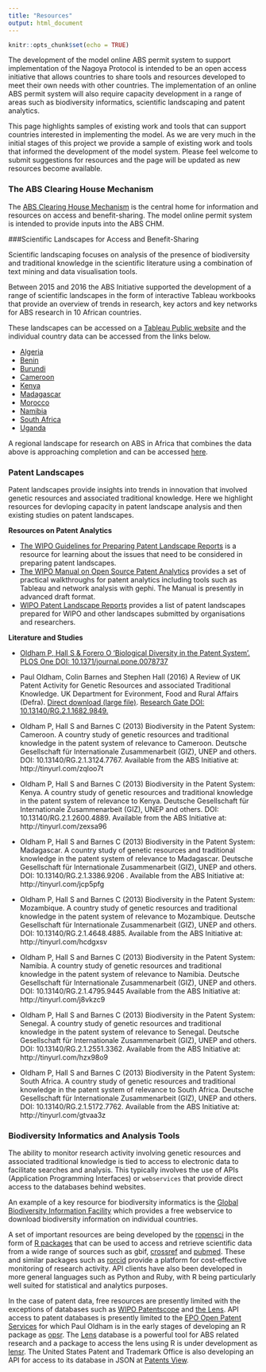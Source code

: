 ```yaml
---
title: "Resources"
output: html_document
---
```


```r
knitr::opts_chunk$set(echo = TRUE)
```

The development of the model online ABS permit system to support implementation of the Nagoya Protocol is intended to be an open access initiative that allows countries to share tools and resources developed to meet their own needs with other countries. The implementation of an online ABS permit system will also require capacity development in a range of areas such as biodiversity informatics, scientific landscaping and patent analytics. 

This page highlights samples of existing work and tools that can support countries interested in implementing the model. As we are very much in the initial stages of this project we provide a sample of existing work and tools that informed the development of the model system. Please feel welcome to submit suggestions for resources and the page will be updated as new resources become available. 

### The ABS Clearing House Mechanism

The [ABS Clearing House Mechanism](https://absch.cbd.int/) is the central home for information and resources on access and benefit-sharing. The model online permit system is intended to provide inputs into the ABS CHM.

###Scientific Landscapes for Access and Benefit-Sharing 

Scientific landscaping focuses on analysis of the presence of biodiversity and traditional knowledge in the scientific literature using a combination of text mining and data visualisation tools. 

Between 2015 and 2016 the ABS Initiative supported the development of a range of scientific landscapes in the form of interactive Tableau workbooks that provide an overview of trends in research, key actors and key networks for ABS research in 10 African countries. 

These landscapes can be accessed on a [Tableau Public website](http://public.tableau.com/profile/poldham#!/) and the individual country data can be accessed from the links below. 

- [Algeria](http://public.tableau.com/profile/poldham#!/vizhome/Algeria_0/AlgeriaWalkthrough)
- [Benin](http://public.tableau.com/profile/poldham#!/vizhome/Benin_0/Story1)
- [Burundi](http://public.tableau.com/profile/poldham#!/vizhome/Burundidraft/OverviewDashboard)
- [Cameroon](http://public.tableau.com/profile/poldham#!/vizhome/Cameroon_0/Cameroon)
- [Kenya](http://public.tableau.com/profile/poldham#!/vizhome/Kenya_workbook/KenyaResearchLandscape)
- [Madagascar](http://public.tableau.com/profile/poldham#!/vizhome/Madagascar/MadagascarResearch)
- [Morocco](http://public.tableau.com/profile/poldham#!/vizhome/Morocco_0/Story1)
- [Namibia](http://public.tableau.com/profile/poldham#!/vizhome/namibia/NamibiaWalkthrough)
- [South Africa](http://public.tableau.com/profile/poldham#!/vizhome/SouthAfrica_4/Story1)
- [Uganda](http://public.tableau.com/profile/poldham#!/vizhome/Uganda_0/Research)

A regional landscape for research on ABS in Africa that combines the data above is approaching completion and can be accessed  [here](https://public.tableau.com/profile/poldham#!/vizhome/africa_region_30062016_0/Story1).

<!---<iframe align = "center" width = "1000" height = "1000" src="http://public.tableau.com/profile/poldham#!/vizhome/africa_region_30062016_0/Story1"/> --->

### Patent Landscapes

Patent landscapes provide insights into trends in innovation that involved genetic resources and associated traditional knowledge. Here we highlight resources for devloping capacity in patent landscape analysis and then existing studies on patent landscapes. 

**Resources on Patent Analytics**

- [The WIPO Guidelines for Preparing Patent Landscape Reports](http://www.wipo.int/edocs/pubdocs/en/wipo_pub_946.pdf) is a resource for learning about the issues that need to be considered in preparing patent landscapes. 
- [The WIPO Manual on Open Source Patent Analytics](https://wipo-analytics.github.io/) provides a set of practical walkthroughs for patent analytics including tools such as Tableau and network analysis with gephi. The Manual is presently in advanced draft format. 
- [WIPO Patent Landscape Reports](http://www.wipo.int/patentscope/en/programs/patent_landscapes/) provides a list of patent landscapes prepared for WIPO and other landscapes submitted by organisations and researchers. 

**Literature and Studies**

- [Oldham P, Hall S & Forero O ‘Biological Diversity in the Patent System’. PLOS
One DOI: 10.1371/journal.pone.0078737](http://journals.plos.org/plosone/article?id=10.
1371/journal.pone.0078737)

- Paul Oldham, Colin Barnes and Stephen Hall (2016) A Review of UK Patent Activity
for Genetic Resources and associated Traditional Knowledge. UK Department for
Evironment, Food and Rural Affairs (Defra). [Direct download (large
file)](https://www.google.co.uk/url?sa=t&rct=j&q=&esrc=s&source=web&cd=2&cad=rja
&uact=8&ved=0ahUKEwjR7IucrpnPAhVHIMAKHatqAg0QFggqMAE&url=http%3A%2F%2Frandd.
defra.gov.uk%2FDocument.aspx%3FDocument%3D13500_WC1068UKIPGR_Final_2015.pdf&usg=
AFQjCNFpFtytdJuMSANlu1PtZ8jK_kZaEQ). [Research Gate DOI:
10.13140/RG.2.1.1682.9849.](https://www.researchgate.net/publication/
301625638_A_Review_of_UK_Patent_Activity_for_Genetic_Resources_and_associated_Tr
aditional_Knowledge)

- Oldham P, Hall S and Barnes C (2013) Biodiversity in the Patent System: Cameroon. A
country study of genetic resources and traditional knowledge in the patent
system of relevance to Cameroon. Deutsche Gesellschaft für Internationale
Zusammenarbeit (GIZ), UNEP and others.  DOI: 10.13140/RG.2.1.3124.7767.
Available from the ABS Initiative at: http://tinyurl.com/zqloo7t

- Oldham P, Hall S and Barnes C (2013) Biodiversity in the Patent System: Kenya. A
country study of genetic resources and traditional knowledge in the patent
system of relevance to Kenya. Deutsche Gesellschaft für Internationale
Zusammenarbeit (GIZ), UNEP and others. DOI: 10.13140/RG.2.1.2600.4889. Available
from the ABS Initiative at: http://tinyurl.com/zexsa96

- Oldham P, Hall S and Barnes C (2013) Biodiversity in the Patent System: Madagascar. A
country study of genetic resources and traditional knowledge in the patent
system of relevance to Madagascar. Deutsche Gesellschaft für Internationale
Zusammenarbeit (GIZ), UNEP and others.  DOI: 10.13140/RG.2.1.3386.9206 .
Available from the ABS Initiative at: http://tinyurl.com/jcp5pfg

- Oldham P, Hall S and Barnes C (2013) Biodiversity in the Patent System: Mozambique. A
country study of genetic resources and traditional knowledge in the patent
system of relevance to Mozambique. Deutsche Gesellschaft für Internationale
Zusammenarbeit (GIZ), UNEP and others. DOI: 10.13140/RG.2.1.4648.4885. Available
from the ABS Initiative at: http://tinyurl.com/hcdgxsv

- Oldham P, Hall S and Barnes C (2013) Biodiversity in the Patent System: Namibia. A
country study of genetic resources and traditional knowledge in the patent
system of relevance to Namibia. Deutsche Gesellschaft für Internationale
Zusammenarbeit (GIZ), UNEP and others. DOI: 10.13140/RG.2.1.4795.9445 Available
from the ABS Initiative at: http://tinyurl.com/j8vkzc9

- Oldham P, Hall S and Barnes C (2013) Biodiversity in the Patent System: Senegal. A
country study of genetic resources and traditional knowledge in the patent
system of relevance to Senegal. Deutsche Gesellschaft für Internationale
Zusammenarbeit (GIZ), UNEP and others. DOI: 10.13140/RG.2.1.2551.3362. Available
from the ABS Initiative at: http://tinyurl.com/hzx98o9

- Oldham P, Hall S and Barnes C (2013) Biodiversity in the Patent System: South Africa. A
country study of genetic resources and traditional knowledge in the patent
system of relevance to South Africa. Deutsche Gesellschaft für Internationale
Zusammenarbeit (GIZ), UNEP and others.  DOI: 10.13140/RG.2.1.5172.7762.
Available from the ABS Initiative at: http://tinyurl.com/gtvaa3z

### Biodiversity Informatics and Analysis Tools

The ability to monitor research activity involving genetic resources and associated traditional knowledge is tied to access to electronic data to facilitate searches and analysis. This typically involves the use of APIs (Application Programming Interfaces) or `webservices` that provide direct access to the databases behind websites.

An example of a key resource for biodiversity informatics is the [Global Biodiversity Information Facility](http://www.gbif.org) which provides a free webservice to download biodiversity information on individual countries. 

A set of important resources are being developed by the [ropensci](https://ropensci.org) in the form of [R packages](https://ropensci.org/packages/) that can be used to access and retrieve scientific data from a wide range of sources such as gbif, [crossref](http://www.crossref.org) and [pubmed](https://www.ncbi.nlm.nih.gov/pubmed). These and similar packages such as [rorcid](https://github.com/ropensci/rorcid) provide a platform for cost-effective monitoring of research activity. API clients have also been developed in more general languages such as Python and Ruby, with R being particularly well suited for statistical and analytics purposes. 

In the case of patent data, free resources are presently limited with the exceptions of databases such as [WIPO Patentscope](https://patentscope.wipo.int/search/en/search.jsf) and [the Lens](https://www.lens.org/lens/). API access to patent databases is presently limited to the [EPO Open Patent Services](http://www.epo.org/searching-for-patents/technical/espacenet/ops.html) for which Paul Oldham is in the early stages of developing an R package as [opsr](https://github.com/poldham/opsrdev). The [Lens](https://www.lens.org/lens/) database is a powerful tool for ABS related research and a package to access the lens using R is under development as [lensr](https://github.com/poldham/lensr). The United States Patent and Trademark Office is also developing an API for access to its database in JSON at [Patents View](http://www.patentsview.org/api/doc.html). 